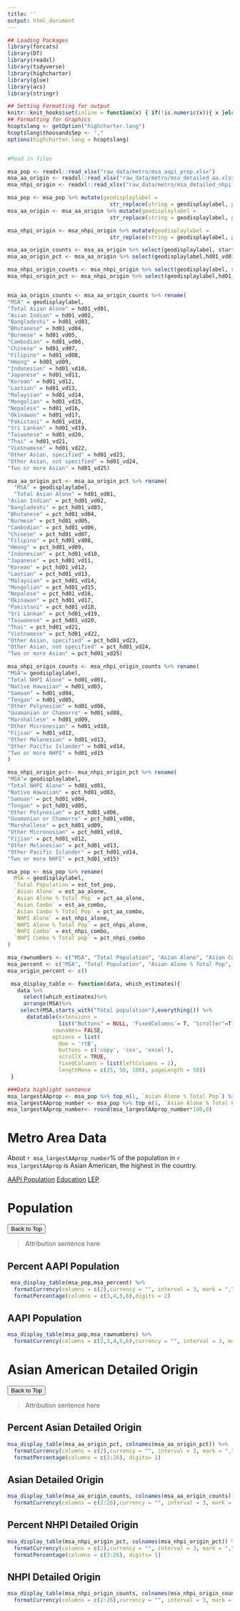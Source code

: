 ```yaml
---
title: ''
output: html_document
---
```


```r

## Loading Packages
library(forcats)
library(DT)
library(readxl)
library(tidyverse)
library(highcharter)
library(glue)
library(acs)
library(stringr)

## Setting Formatting for output
knitr::knit_hooks$set(inline = function(x) { if(!is.numeric(x)){ x }else{ prettyNum(round(x,2), big.mark=",", digits=6) } })
## Formatting for Graphics
hcoptslang <- getOption("highcharter.lang")
hcoptslang$thousandsSep <- ","
options(highcharter.lang = hcoptslang)


#Read in files

msa_pop <- readxl::read_xlsx("raw_data/metro/msa_aapi_prop.xlsx")
msa_aa_origin <- readxl::read_xlsx("raw_data/metro/msa_detailed_aa.xlsx")
msa_nhpi_origin <- readxl::read_xlsx("raw_data/metro/msa_detailed_nhpi.xlsx")

msa_pop <- msa_pop %>% mutate(geodisplaylabel = 
                                str_replace(string = geodisplaylabel, pattern = "Metro Area", replacement = ""))
msa_aa_origin <- msa_aa_origin %>% mutate(geodisplaylabel = 
                                str_replace(string = geodisplaylabel, pattern = "Metro Area", replacement = ""))

msa_nhpi_origin <- msa_nhpi_origin %>% mutate(geodisplaylabel = 
                                str_replace(string = geodisplaylabel, pattern = "Metro Area", replacement = ""))

msa_aa_origin_counts <- msa_aa_origin %>% select(geodisplaylabel, starts_with("Hd01_"))
msa_aa_origin_pct <- msa_aa_origin %>% select(geodisplaylabel,hd01_vd01, starts_with("pct_"))

msa_nhpi_origin_counts <- msa_nhpi_origin %>% select(geodisplaylabel, starts_with("Hd01_"))
msa_nhpi_origin_pct <- msa_nhpi_origin %>% select(geodisplaylabel,hd01_vd01, starts_with("pct_"))


msa_aa_origin_counts <- msa_aa_origin_counts %>% rename(
"MSA" = geodisplaylabel,
"Total Asian Alone" = hd01_vd01,
"Asian Indian" = hd01_vd02,
"Bangladeshi" = hd01_vd03,
"Bhutanese" = hd01_vd04,
"Burmese" = hd01_vd05,
"Cambodian" = hd01_vd06,
"Chinese" = hd01_vd07,
"Filipino" = hd01_vd08,
"Hmong" = hd01_vd09,
"Indonesian" = hd01_vd10,
"Japanese" = hd01_vd11,
"Korean" = hd01_vd12,
"Laotian" = hd01_vd13,
"Malaysian" = hd01_vd14,
"Mongolian" = hd01_vd15,
"Nepalese" = hd01_vd16,
"Okinawan" = hd01_vd17,
"Pakistani" = hd01_vd18,
"Sri Lankan" = hd01_vd19,
"Taiwanese" = hd01_vd20,
"Thai" = hd01_vd21,
"Vietnamese" = hd01_vd22,
"Other Asian, specified" = hd01_vd23,
"Other Asian, not specified" = hd01_vd24,
"Two or more Asian" = hd01_vd25)

msa_aa_origin_pct <- msa_aa_origin_pct %>% rename(
  "MSA" = geodisplaylabel,
  "Total Asian Alone" = hd01_vd01,
"Asian Indian" = pct_hd01_vd02,
"Bangladeshi" = pct_hd01_vd03,
"Bhutanese" = pct_hd01_vd04,
"Burmese" = pct_hd01_vd05,
"Cambodian" = pct_hd01_vd06,
"Chinese" = pct_hd01_vd07,
"Filipino" = pct_hd01_vd08,
"Hmong" = pct_hd01_vd09,
"Indonesian" = pct_hd01_vd10,
"Japanese" = pct_hd01_vd11,
"Korean" = pct_hd01_vd12,
"Laotian" = pct_hd01_vd13,
"Malaysian" = pct_hd01_vd14,
"Mongolian" = pct_hd01_vd15,
"Nepalese" = pct_hd01_vd16,
"Okinawan" = pct_hd01_vd17,
"Pakistani" = pct_hd01_vd18,
"Sri Lankan" = pct_hd01_vd19,
"Taiwanese" = pct_hd01_vd20,
"Thai" = pct_hd01_vd21,
"Vietnamese" = pct_hd01_vd22,
"Other Asian, specified" = pct_hd01_vd23,
"Other Asian, not specified" = pct_hd01_vd24,
"Two or more Asian" = pct_hd01_vd25)

msa_nhpi_origin_counts <- msa_nhpi_origin_counts %>% rename(
"MSA"= geodisplaylabel,
"Total NHPI Alone" = hd01_vd01,
"Native Hawaiian" = hd01_vd03,
"Samoan" = hd01_vd04,
"Tongan" = hd01_vd05,
"Other Polynesian" = hd01_vd06,
"Guamanian or Chamorro" = hd01_vd08,
"Marshallese" = hd01_vd09,
"Other Micronesian" = hd01_vd10,
"Fijian" = hd01_vd12,
"Other Melanesian" = hd01_vd13,
"Other Pacific Islander" = hd01_vd14,
"Two or more NHPI" = hd01_vd15
)

msa_nhpi_origin_pct<- msa_nhpi_origin_pct %>% rename(
"MSA"= geodisplaylabel,
"Total NHPI Alone" = hd01_vd01,
"Native Hawaiian" = pct_hd01_vd03,
"Samoan" = pct_hd01_vd04,
"Tongan" = pct_hd01_vd05,
"Other Polynesian" = pct_hd01_vd06,
"Guamanian or Chamorro" = pct_hd01_vd08,
"Marshallese" = pct_hd01_vd09,
"Other Micronesian" = pct_hd01_vd10,
"Fijian" = pct_hd01_vd12,
"Other Melanesian" = pct_hd01_vd13,
"Other Pacific Islander" = pct_hd01_vd14,
"Two or more NHPI" = pct_hd01_vd15)

msa_pop <- msa_pop %>% rename(
  MSA = geodisplaylabel,
  `Total Population`= est_tot_pop,
  `Asian Alone` = est_aa_alone,
  `Asian Alone % Total Pop` = pct_aa_alone,
  `Asian Combo` = est_aa_combo,
  `Asian Combo % Total Pop` = pct_aa_combo,
  `NHPI Alone` = est_nhpi_alone,
  `NHPI Alone % Total Pop` = pct_nhpi_alone,
  `NHPI Combo` = est_nhpi_combo,
  `NHPI Combo % Total pop` = pct_nhpi_combo
)

msa_rawnumbers <- c("MSA", "Total Population", "Asian Alone", "Asian Combo", "NHPI Alone", "NHPI Combo")
msa_percent <- c("MSA", "Total Population", "Asian Alone % Total Pop", "Asian Combo % Total Pop", "NHPI Alone % Total Pop", "NHPI Combo % Total pop")
msa_origin_percent <- c()

 msa_display_table <- function(data, which_estimates){
   data %>%
     select(which_estimates)%>%
     arrange(MSA)%>%
    select(MSA,starts_with("Total population"),everything()) %>%
      datatable(extensions = 
                list("Buttons" = NULL, 'FixedColumns'= T, "Scroller"=T),
              rownames= FALSE, 
              options = list(
                dom = 'rtB',
                buttons = c('copy', 'csv', 'excel'),
                scrollX = TRUE,
                fixedColumns = list(leftColumns = 1),
                lengthMenu = c(25, 50, 100), pageLength = 50))
 }


```



```r


###Data highlight sentence
msa_largestAAprop <- msa_pop %>% top_n(1, `Asian Alone % Total Pop`) %>% pull(MSA)
msa_largestAAprop_number <- msa_pop %>% top_n(1, `Asian Alone % Total Pop`) %>% pull(`Asian Alone % Total Pop`)
msa_largestAAprop_number<- round(msa_largestAAprop_number*100,0)


```



<div class="jumbotron">
  <div class="container">
  <h1>Metro Area Data</h1>
  <p> About `r msa_largestAAprop_number`% of the population in `r msa_largestAAprop` is Asian American, the highest in the country.</p>
<div class="btn-group" role="group" aria-label="Basic example">
  <a href="metro_data.html#percent-aapi-population" type="button" class="btn btn-primary">AAPI Population</a>
  <a href="metro_data.html#education" type="button" class="btn btn-primary">Education</a>
  <a href="metro_data.html#limited-english-proficiency" type="button" class="btn btn-primary">LEP</a>
</div>
</div>
</div>

# Population {.tabset .tabset-fade .tabset-pills}
<a href="#top"><button class="btn btn-outline-primary center-block btn-small"> Back to Top</button></a>

> Attribution sentence here


## Percent AAPI Population 


```r

  
 msa_display_table(msa_pop,msa_percent) %>% 
  formatCurrency(columns = c(2),currency = "", interval = 3, mark = ",", digits=0) %>%
  formatPercentage(columns = c(3,4,5,6),digits = 2)


```


## AAPI Population


```r

  
msa_display_table(msa_pop,msa_rawnumbers) %>% 
  formatCurrency(columns = c(2,3,4,5,6),currency = "", interval = 3, mark = ",", digits=0)


```

# Asian American Detailed Origin {.tabset .tabset-fade .tabset-pills}
<a href="#top"><button class="btn btn-outline-primary center-block btn-small"> Back to Top</button></a>

> Attribution sentence here

## Percent Asian Detailed Origin

```r

  
msa_display_table(msa_aa_origin_pct, colnames(msa_aa_origin_pct)) %>% 
  formatCurrency(columns = c(2),currency = "", interval = 3, mark = ",", digits=0)%>%
  formatPercentage(columns = c(3:26), digits= 1)


```


## Asian Detailed Origin

```r

  
msa_display_table(msa_aa_origin_counts, colnames(msa_aa_origin_counts)) %>% 
  formatCurrency(columns = c(2:26),currency = "", interval = 3, mark = ",", digits=0)


```

## Percent NHPI Detailed Origin

```r

  
msa_display_table(msa_nhpi_origin_pct, colnames(msa_nhpi_origin_pct)) %>% 
  formatCurrency(columns = c(2),currency = "", interval = 3, mark = ",", digits=0)%>%
  formatPercentage(columns = c(3:26), digits= 1)


```


## NHPI Detailed Origin

```r

  
msa_display_table(msa_nhpi_origin_counts, colnames(msa_nhpi_origin_counts)) %>% 
  formatCurrency(columns = c(2:26),currency = "", interval = 3, mark = ",", digits=0)


```